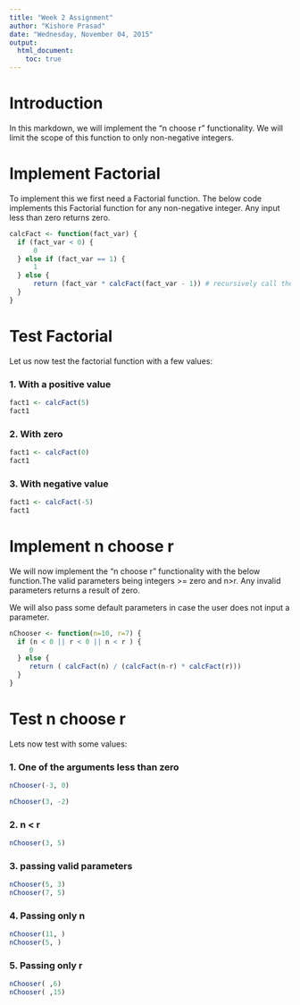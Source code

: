```yaml
---
title: "Week 2 Assignment"
author: "Kishore Prasad"
date: "Wednesday, November 04, 2015"
output:
  html_document:
    toc: true
---
```


# Introduction 
In this markdown, we will implement the "n choose r" functionality. We will limit the scope of this function to only non-negative integers.

# Implement Factorial 
To implement this we first need a Factorial function. The below code implements this Factorial function for any non-negative integer. Any input less than zero returns zero.

```r

calcFact <- function(fact_var) {
  if (fact_var < 0) {
      0
  } else if (fact_var == 1) {
      1
  } else { 
      return (fact_var * calcFact(fact_var - 1)) # recursively call the function
  }
} 

```

# Test Factorial 

Let us now test the factorial function with a few values:

### 1. With a positive value 

```r
fact1 <- calcFact(5)
fact1

```

### 2. With zero  

```r


fact1 <- calcFact(0)
fact1


```

### 3. With negative value 

```r

fact1 <- calcFact(-5)
fact1

```

# Implement n choose r 

We will now implement the "n choose r" functionality with the below function.The valid parameters being integers >= zero and n>r. Any invalid parameters returns a result of zero.

We will also pass some default parameters in case the user does not input a parameter. 

```r

nChooser <- function(n=10, r=7) {
  if (n < 0 || r < 0 || n < r ) {
     0
  } else {
     return ( calcFact(n) / (calcFact(n-r) * calcFact(r)))
  }
}

```

# Test n choose r 

Lets now test with some values:

### 1. One of the arguments less than zero

```r

nChooser(-3, 0)

nChooser(3, -2)

```

### 2. n < r 

```r

nChooser(3, 5)

```


### 3. passing valid parameters

```r

nChooser(5, 3)
nChooser(7, 5)

```

### 4. Passing only n

```r


nChooser(11, )
nChooser(5, )

```


### 5. Passing only r

```r

nChooser( ,6)
nChooser( ,15)

```
